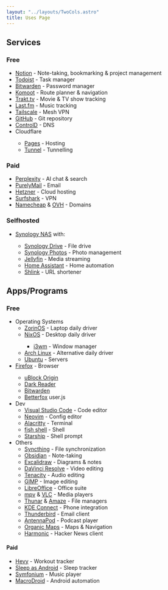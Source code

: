 ```yaml
---
layout: "../layouts/TwoCols.astro"
title: Uses Page
---
```



## Services

### Free

- <Logo src="notion" /> [Notion](https://www.notion.so/) - Note-taking, bookmarking & project management
- <Logo src="todoist" /> [Todoist](https://todoist.com/) - Task manager
- <Logo src="bitwarden" /> [Bitwarden](https://bitwarden.com/) - Password manager
- <Logo src="komoot" /> [Komoot](https://www.komoot.com/) - Route planner & navigation
- <Logo src="trakt" /> [Trakt.tv](https://trakt.tv/) - Movie & TV show tracking
- <Logo src="lastfm" /> [Last.fm](https://www.last.fm/) - Music tracking
- <Logo src="tailscale" /> [Tailscale](https://tailscale.com/) - Mesh VPN
- <Logo src="github" /> [GitHub](https://github.com/) - Git repository
- <Logo src="controld" /> [ControlD](https://controld.com/free-dns) - DNS
- <Logo src="cloudflare" /> Cloudflare
  - [Pages](https://pages.cloudflare.com/) - Hosting
  - [Tunnel](https://developers.cloudflare.com/cloudflare-one/connections/connect-apps) - Tunnelling

### Paid

- <Logo src="perplexity" /> [Perplexity](https://www.perplexity.ai/) - AI chat & search
- <Logo src="purelymail" /> [PurelyMail](https://purelymail.com/) - Email
- <Logo src="hetzner" /> [Hetzner](https://hetzner.cloud/?ref=aTZxb3c7Zc1y) - Cloud hosting
- <Logo src="surfshark" /> [Surfshark](https://surfshark.club/friend/Q4pppam6) - VPN
- <Logo src="namecheap" /> [Namecheap](https://www.namecheap.com/) & <Logo src="ovh" /> [OVH](https://www.ovh.com/) - Domains

### Selfhosted

- <Logo src="synology" /> [Synology NAS](https://www.synology.com/en-global) with:
  - <Logo src="synologydrive" /> [Synology Drive](https://www.synology.com/en-global/dsm/feature/drive) - File drive
  - <Logo src="synologyphotos" /> [Synology Photos](https://www.synology.com/en-global/dsm/feature/photos) - Photo management
  - <Logo src="jellyfin" /> [Jellyfin](https://jellyfin.org/) - Media streaming
  - <Logo src="homeassistant" /> [Home Assistant](https://www.home-assistant.io/) - Home automation
  - <Logo src="shlink" /> [Shlink](https://shlink.io/) - URL shortener

## Apps/Programs

### Free

- Operating Systems
  - <Logo src="zorinos" /> [ZorinOS](https://zorinos.com/) - Laptop daily driver
  - <Logo src="nixos" /> [NixOS](https://nixos.org/) - Desktop daily driver
    - <Logo src="i3wm" /> [i3wm](https://i3wm.org/) - Window manager
  - <Logo src="archlinux" /> [Arch Linux](https://archlinux.org/) - Alternative daily driver
  - <Logo src="ubuntu" /> [Ubuntu](https://ubuntu.com/) - Servers
- <Logo src="firefox" /> [Firefox](https://www.mozilla.org/en-US/firefox/new/) - Browser
  - <Logo src="ublockorigin" /> [uBlock Origin](https://addons.mozilla.org/en-US/firefox/addon/ublock-origin/)
  - <Logo src="darkreader" /> [Dark Reader](https://addons.mozilla.org/en-US/firefox/addon/darkreader/)
  - <Logo src="bitwarden" /> [Bitwarden](https://addons.mozilla.org/en-US/firefox/addon/bitwarden-password-manager/)
  - [Betterfox](https://github.com/yokoffing/Betterfox) user.js
- Dev
  - <Logo src="vscode" /> [Visual Studio Code](https://code.visualstudio.com/) - Code editor
  - <Logo src="neovim" /> [Neovim](https://neovim.io/) - Config editor
  - <Logo src="alacritty" /> [Alacritty](https://alacritty.org/) - Terminal
  - <Logo src="fishshell" /> [fish shell](https://fishshell.com/) - Shell
  - <Logo src="starship" /> [Starship](https://starship.rs/) - Shell prompt
- Others
  - <Logo src="syncthing" /> [Syncthing](https://syncthing.net/) - File synchronization
  - <Logo src="obsidian" /> [Obsidian](https://obsidian.md/) - Note-taking
  - <Logo src="excalidraw" /> [Excalidraw](https://excalidraw.com) - Diagrams & notes
  - <Logo src="davinciresolve" /> [DaVinci Resolve](https://www.blackmagicdesign.com/products/davinciresolve) - Video editing
  - <Logo src="tenacity" /> [Tenacity](https://tenacityaudio.org/) - Audio editing
  - <Logo src="gimp" /> [GIMP](https://www.gimp.org/) - Image editing
  - <Logo src="libreoffice" /> [LibreOffice](https://www.libreoffice.org/) - Office suite
  - <Logo src="mpv" /> [mpv](https://mpv.io/) & <Logo src="vlc" /> [VLC](https://www.videolan.org/vlc/) - Media players
  - <Logo src="thunar" /> [Thunar](https://docs.xfce.org/xfce/thunar/start) & <Logo src="amaze" /> [Amaze](https://github.com/TeamAmaze/AmazeFileManager) - File managers
  - <Logo src="kdeconnect" /> [KDE Connect](https://kdeconnect.kde.org/) - Phone integration
  - <Logo src="thunderbird" /> [Thunderbird](https://www.thunderbird.net/) - Email client
  - <Logo src="antennapod" /> [AntennaPod](https://antennapod.org/) - Podcast player
  - <Logo src="organicmaps" /> [Organic Maps](https://organicmaps.app/) - Maps & Navigation
  - <Logo src="harmonic" /> [Harmonic](https://github.com/SimonHalvdansson/Harmonic-HN) - Hacker News client

#### Paid

- <Logo src="hevy" /> [Hevy](https://hevyapp.com/) - Workout tracker
- <Logo src="sleepasandroid" /> [Sleep as Android](https://sleep.urbandroid.org/) - Sleep tracker
- <Logo src="symphonium" /> [Symfonium](https://symfonium.app/) - Music player
- <Logo src="macrodroid" /> [MacroDroid](https://www.macrodroid.com/) - Android automation

